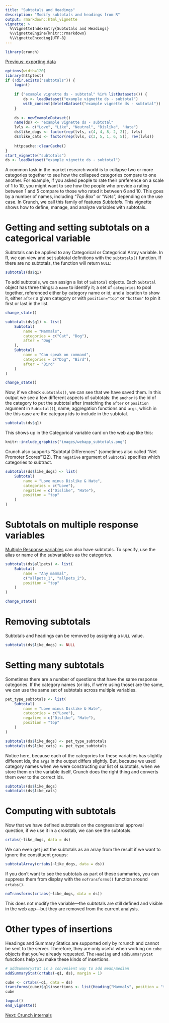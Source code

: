 ```yaml
---
title: "Subtotals and Headings"
description: "Modify subtotals and headings from R"
output: rmarkdown::html_vignette
vignette: >
  %\VignetteIndexEntry{Subtotals and Headings}
  %\VignetteEngine{knitr::rmarkdown}
  %\VignetteEncoding{UTF-8}
---
```



```r
library(crunch)
```

[Previous: exporting data](export.html)
```r
options(width=120)
library(httptest)
if (!dir.exists("subtotals")) {
    login()
    
    if ("example vignette ds - subtotal" %in% listDatasets()) {
        ds <- loadDataset("example vignette ds - subtotal")
        with_consent(deleteDataset("example vignette ds - subtotal"))
    }
    
    ds <- newExampleDataset()
    name(ds) <- "example vignette ds - subtotal"
    lvls <- c("Love", "Like", "Neutral", "Dislike", "Hate")
    ds$like_dogs <- factor(rep(lvls, c(4, 4, 8, 2, 2)), lvls)
    ds$like_cats <- factor(rep(lvls, c(3, 5, 1, 6, 5)), rev(lvls))
    
    httpcache::clearCache()
}
start_vignette("subtotals")
ds <- loadDataset("example vignette ds - subtotal")
```

A common task in the market research world is to collapse two or more categories together to see how the collapsed categories compare to one another. For example, if you asked people to rate their preference on a scale of 1 to 10, you might want to see how the people who provide a rating between 1 and 5 compare to those who rated it between 6 and 10. This goes by a number of names, including "_Top Box_" or "_Nets_", depending on the use case. In Crunch, we call this family of features _Subtotals_. This vignette shows how to define, manage, and analyze variables with subtotals.

# Getting and setting subtotals on a categorical variable

Subtotals can be applied to any Categorical or Categorical Array variable. In R, we can view and set subtotal definitions with the `subtotals()` function. If there are no subtotals, the function will return `NULL`:

```r
subtotals(ds$q1)
```

To add subtotals, we can assign a list of `Subtotal` objects. Each `Subtotal` object has three things: a `name` to identify it; a set of `categories` to pool together, referenced either by category name or id; and a location to show it, either `after` a given category or with `position="top"` or `"bottom"` to pin it first or last in the list.

```r
change_state()
```

```r
subtotals(ds$q1) <- list(
    Subtotal(
        name = "Mammals",
        categories = c("Cat", "Dog"),
        after = "Dog"
    ),
    Subtotal(
        name = "Can speak on command",
        categories = c("Dog", "Bird"),
        after = "Bird"
    )
)
```

```r
change_state()
```


Now, if we check `subtotals()`, we can see that we have saved them. In this output we see a few different aspects of subtotals: the `anchor` is the id of the category to put the subtotal after (matching the `after` or `position` argument in `Subtotal()`), name, aggregation functions and `args`, which in the this case are the category ids to include in the subtotal.

```r
subtotals(ds$q1)
```

This shows up in the Categorical variable card on the web app like this:

```r
knitr::include_graphics("images/webapp_subtotals.png")
```

Crunch also supports "Subtotal Differences" (sometimes also called "Net Promoter Scores"\u2122). The `negative` argument of `Subtotal` specifies which categories to subtract.

```r
subtotals(ds$like_dogs) <- list(
    Subtotal(
        name = "Love minus Dislike & Hate",
        categories = c("Love"),
        negative = c("Dislike", "Hate"),
        position = "top"
    )
)
```

# Subtotals on multiple response variables

[Multiple Response variables](array-variables.html) can also have subtotals. To specify, use the alias or name of the subvariables as the categories.

```r
subtotals(ds$allpets) <- list(
    Subtotal(
        name = "Any mammal",
        c("allpets_1", "allpets_2"),
        position = "top"
    )
)
```

```r
change_state()
```

# Removing subtotals

Subtotals and headings can be removed by assigning a `NULL` value.

```r
subtotals(ds$like_dogs) <- NULL
```

# Setting many subtotals

Sometimes there are a number of questions that have the same response categories. If the category names (or ids, if we're using those) are the same, we can use the same set of subtotals across multiple variables.

```r
pet_type_subtotals <- list(
    Subtotal(
        name = "Love minus Dislike & Hate",
        categories = c("Love"),
        negative = c("Dislike", "Hate"),
        position = "top"
    )
)
```

```r
subtotals(ds$like_dogs) <- pet_type_subtotals
subtotals(ds$like_cats) <- pet_type_subtotals
```

Notice here, because each of the categories for these variables has slightly different ids, the `args` in the output differs slightly. But, because we used category names when we were constructing our list of subtotals, when we store them on the variable itself, Crunch does the right thing and converts them over to the correct ids.

```r
subtotals(ds$like_dogs)
subtotals(ds$like_cats)
```


# Computing with subtotals

Now that we have defined subtotals on the congressional approval question, if we use it in a crosstab, we can see the subtotals.

```r
crtabs(~like_dogs, data = ds)
```

We can even get just the subtotals as an array from the result if we want to ignore the constituent groups:

```r
subtotalArray(crtabs(~like_dogs, data = ds))
```

If you don't want to see the subtotals as part of these summaries, you can suppress them from display with the `noTransforms()` function around `crtabs()`.

```r
noTransforms(crtabs(~like_dogs, data = ds))
```

This does not modify the variable---the subtotals are still defined and visible in the web app---but they are removed from the current analysis.


# Other types of insertions

Headings and Summary Statics are supported only by rcrunch and cannot be sent to the server. Therefore, they are only useful when working on `cube` objects that you've already requested. The `Heading` and `addSummaryStat` functions help you make these kinds of insertions.

```r
# addSummaryStat is a convenient way to add mean/median
addSummaryStat(crtabs(~q1, ds), margin = 1)

cube <- crtabs(~q1, data = ds)
transforms(cube)$q1$insertions <- list(Heading("Mammals", position = "top"), Heading("Other", after = "Dog"))
cube
```

```r
logout()
end_vignette()
```

[Next: Crunch internals](crunch-internals.html)
